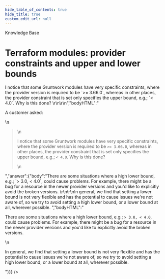 ```yaml
---
hide_table_of_contents: true
hide_title: true
custom_edit_url: null
---
```



<CenterLayout>
<span class="title">Knowledge Base</span>
<h1>Terraform modules: provider constraints and upper and lower bounds</h1>
<GitHub json={{"id":"D_kwDOF8slf84AO0PN","number":208,"author":{"login":"zackproser"},"title":"Terraform modules: provider constraints and upper and lower bounds","body":"A customer asked: \r\n> I notice that some Gruntwork modules have very specific constraints, where the provider version is required to be `>= 3.66.0`, whereas in other places, the provider constraint that is set only specifies the upper bound, e.g.; `< 4.0`. Why is this done? \r\n\r\n","bodyHTML":"<p dir=\"auto\">A customer asked:</p>\n<blockquote>\n<p dir=\"auto\">I notice that some Gruntwork modules have very specific constraints, where the provider version is required to be <code class=\"notranslate\">&gt;= 3.66.0</code>, whereas in other places, the provider constraint that is set only specifies the upper bound, e.g.; <code class=\"notranslate\">&lt; 4.0</code>. Why is this done?</p>\n</blockquote>","answer":{"body":"There are some situations where a high lower bound, e.g.; `> 3.0, < 4.0`, could cause problems. For example, there might be a bug for a resource in the newer provider versions and you'd like to explicitly avoid the broken versions. \r\n\r\nIn general, we find that setting a lower bound is not very flexible and has the potential to cause issues we're not aware of, so we try to avoid setting a high lower bound, or a lower bound at all, wherever possible. ","bodyHTML":"<p dir=\"auto\">There are some situations where a high lower bound, e.g.; <code class=\"notranslate\">&gt; 3.0, &lt; 4.0</code>, could cause problems. For example, there might be a bug for a resource in the newer provider versions and you'd like to explicitly avoid the broken versions.</p>\n<p dir=\"auto\">In general, we find that setting a lower bound is not very flexible and has the potential to cause issues we're not aware of, so we try to avoid setting a high lower bound, or a lower bound at all, wherever possible.</p>"}}} />

</CenterLayout>
  

<!-- ##DOCS-SOURCER-START
{
  "sourcePlugin": "github-discussions",
  "hash": "5f3278b90780b21152b4884c331907c9"
}
##DOCS-SOURCER-END -->
